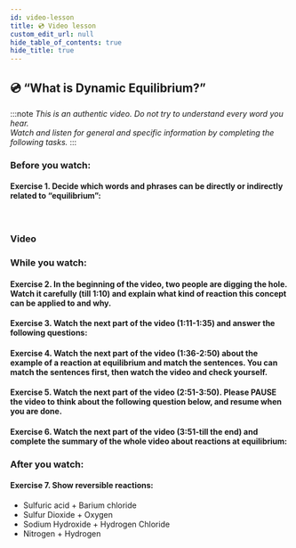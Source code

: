 ```yaml
---
id: video-lesson
title: 💿 Video lesson
custom_edit_url: null
hide_table_of_contents: true
hide_title: true
---
```



## 💿 “What is Dynamic Equilibrium?”

:::note
_This is an authentic video. Do not try to understand every word you hear._  
_Watch and listen for general and specific information by completing the following tasks._
:::

### Before you watch:

#### Exercise 1. Decide which words and phrases can be directly or indirectly related to “equilibrium”:

<br />
<Frame src="https://learningapps.org/watch?v=p4i8b735v20" height="350px" />

### Video

<Player url="https://youtu.be/wlD_ImYQAgQ" />

### While you watch:

#### Exercise 2. In the beginning of the video, two people are digging the hole. Watch it carefully (till 1:10) and explain what kind of reaction this concept can be applied to and why.

<Frame src="https://learningapps.org/watch?v=poji87wit20" height="220px" />

#### Exercise 3. Watch the next part of the video (1:11-1:35) and answer the following questions:

<Frame src="https://learningapps.org/watch?v=pokrefpx520" height="260px" />

#### Exercise 4. Watch the next part of the video (1:36-2:50) about the example of a reaction at equilibrium and match the sentences. You can match the sentences first, then watch the video and check yourself.

<Frame src="https://learningapps.org/watch?v=p3asekfdj20" height="320px" />

#### Exercise 5. Watch the next part of the video (2:51-3:50). Please PAUSE the video to think about the following question below, and resume when you are done.

<Frame src="https://learningapps.org/watch?v=pnc7qb9p520" height="320px" />

#### Exercise 6. Watch the next part of the video (3:51-till the end) and complete the summary of the whole video about reactions at equilibrium:

### After you watch:

#### Exercise 7. Show reversible reactions:

- Sulfuric acid + Barium chloride
- Sulfur Dioxide + Oxygen
- Sodium Hydroxide + Hydrogen Chloride
- Nitrogen + Hydrogen
